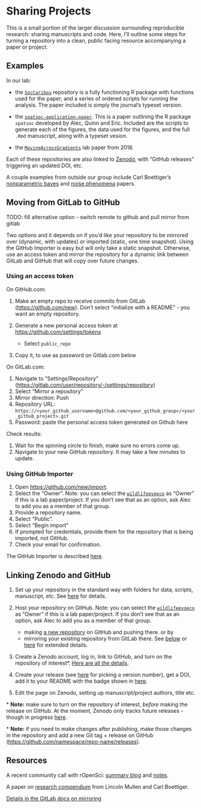 # Sharing Projects

This is a small portion of the larger discussion surrounding reproducible research: sharing manuscripts and code. Here, I'll outline some steps for turning a repository into a clean, public facing resource accompanying a paper or project.

## Examples

In our lab:

-   the [`SocCaribou`](https://github.com/wildlifeevoeco/SocCaribou) repository is a fully functioning R package with functions used for the paper, and a series of ordered scripts for running the analysis. The paper included is simply the journal's typeset version.

-   the [`spatsoc-application-paper`](https://github.com/robitalec/spatsoc-application-paper). This is a paper outlining the R package `spatsoc` developed by Alec, Quinn and Eric. Included are the scripts to generate each of the figures, the data used for the figures, and the full `.Rmd` manuscript, along with a typeset vesion.

-   the [`MovingAcrossGradients`](https://github.com/wildlifeevoeco/MovingAcrossGradients) lab paper from 2018.

Each of these repositories are also linked to [Zenodo](https://zenodo.org), with "GitHub releases" triggering an updated DOI, etc.

A couple examples from outside our group include Carl Boettiger's [nonparametric bayes](https://github.com/cboettig/nonparametric-bayes) and [noise phenomena](https://github.com/cboettig/noise-phenomena) papers.

## Moving from GitLab to GitHub {#lab-to-hub}

TODO: fill alternative option - switch remote to github and pull mirror from gitlab

Two options and it depends on if you'd like your repository to be mirrored over
(dynamic, with updates) or imported (static, one time snapshot). Using the 
GitHub Importer is easy but will only take a static snapshot. Otherwise,
use an access token and mirror the repository for a dynamic link between GitLab 
and GitHub that will copy over future changes. 

### Using an access token

On GitHub.com:

1.  Make an empty repo to receive commits from GitLab (<https://github.com/new>). Don't select "initialize with a README" - you want an empty repository.

2.  Generate a new personal access token at <https://github.com/settings/tokens>

    -   Select `public_repo`

3.  Copy it, to use as password on Gitlab.com below

On GitLab.com:

1.  Navigate to "Settings/Repository" (<https://gitlab.com/user/repository/-/settings/repository>)
2.  Select "Mirror a repository"
3.  Mirror direction: Push
4.  Repository URL: `https://<your_github_username>@github.com/<your_github_group>/<your_github_project>.git`
5.  Password: paste the personal access token generated on Github here

Check results:

1.  Wait for the spinning circle to finish, make sure no errors come up.
2.  Navigate to your new GitHub repository. It may take a few minutes to update.


### Using GitHub Importer

1.  Open <https://github.com/new/import>.
2.  Select the "Owner". Note: you can select the [`wildlifeevoeco`](https://github.com/wildlifeevoeco/) as "Owner" if this is a lab paper/project. If you don't see that as an option, ask Alec to add you as a member of that group.
3.  Provide a repository name.
4.  Select "Public".
5.  Select "Begin import"
6.  If prompted for credentials, provide them for the repository that is being imported, not GitHub.
7.  Check your email for confirmation.

The GitHub Importer is described [here](https://docs.github.com/en/free-pro-team@latest/github/importing-your-projects-to-github/importing-a-repository-with-github-importer).

## Linking Zenodo and GitHub

1.  Set up your repository in the standard way with folders for data, scripts, manuscript, etc. See [here](Projects) for details.

2.  Host your repository on GitHub. Note: you can select the [`wildlifeevoeco`](https://github.com/wildlifeevoeco/) as "Owner" if this is a lab paper/project. If you don't see that as an option, ask Alec to add you as a member of that group.

    -   making [a new repository](https://github.com/new) on GitHub and pushing there. or by
    -   mirroring your existing repository from GitLab there. See [below](#lab-to-hub) or [here](https://docs.gitlab.com/ee/user/project/repository/repository_mirroring.html#setting-up-a-push-mirror-from-gitlab-to-github-core) for extended details.

3.  Create a Zenodo account, log in, link to GitHub, and turn on the repository of interest\*. [Here are all the details](https://guides.github.com/activities/citable-code/).

4.  Create your release (see [here](https://r-pkgs.org/release.html#release-version) for picking a version number), get a DOI, add it to your README with the badge shown in [here](https://zenodo.org/account/settings/github).

5.  Edit the page on Zenodo, setting up manuscript/project authors, title etc.

\* **Note:** make sure to turn on the repository of interest, *before* making the release on GitHub. At the moment, Zenodo only tracks future releases - though in progress [here](https://github.com/zenodo/zenodo/issues/1463).

\* **Note:** if you need to make changes after publishing, make those changes in the repository and add a new Git tag + release on GitHub (<https://github.com/namespace/repo-name/releases>).

## Resources

A recent community call with rOpenSci: [summary blog](https://ropensci.org/blog/2018/11/29/codereview/) and [notes](https://docs.google.com/document/d/1LfyhgsbVgLWgWPhS0nbaBIZSFjireEBBSYL4PmhUJis/edit).

A paper on [research compendium](/user_uploads/4422/JZqXfCyHQv5eePmN7vFYoIwM/Packaging-Data-Analytical-Work-Reproducibly-Using-R-and-Friends.pdf) from Lincoln Mullen and Carl Boettiger.

[Details in the GitLab docs on mirroring](https://docs.gitlab.com/ee/workflow/repository_mirroring.html#setting-up-a-push-mirror-from-gitlab-to-github-core)
